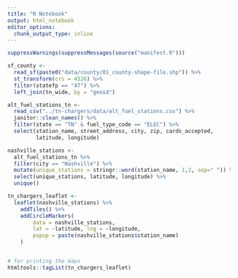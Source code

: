```yaml
---
title: "R Notebook"
output: html_notebook
editor_options: 
  chunk_output_type: inline
---
```




```r
suppressWarnings(suppressMessages(source("manifest.R")))
```


```r
sf_county <-
  read_sf(paste0("data/county/01_county-shape-file.shp")) %>% 
  st_transform(crs = 4326) %>% 
  filter(statefp == "47") %>% 
  left_join(tn_wide, by = "geoid")

alt_fuel_stations_tn <- 
  read_csv("../tn-chargers/data/alt_fuel_stations.csv") %>%
  janitor::clean_names() %>%
  filter(state == "TN" & fuel_type_code == "ELEC") %>%
  select(station_name, street_address, city, zip, cards_accepted, 
         latitude, longitude)
```


```r
nashville_stations <- 
  alt_fuel_stations_tn %>% 
  filter(city == "Nashville") %>% 
  mutate(unique_stations = stringr::word(station_name, 1,2, sep=" ")) %>% 
  select(unique_stations, latitude, longitude) %>%
  unique()

tn_chargers_leaflet <- 
  leaflet(nashville_stations) %>% 
    addTiles() %>% 
    addCircleMarkers(
        data = nashville_stations,
        lat = ~latitude, lng = ~longitude, 
        popup = paste(nashville_stations$station_name)
    )


# for printing the maps
htmltools::tagList(tn_chargers_leaflet)
```

